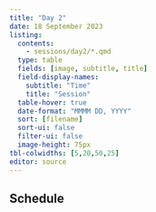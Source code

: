 ```yaml
---
title: "Day 2"
date: 18 September 2023
listing:
  contents:
    - sessions/day2/*.qmd
  type: table
  fields: [image, subtitle, title]
  field-display-names:
    subtitle: "Time"
    title: "Session"
  table-hover: true
  date-format: "MMMM DD, YYYY"
  sort: [filename]
  sort-ui: false
  filter-ui: false
  image-height: 75px
tbl-colwidths: [5,20,50,25]
editor: source
---
```


## Schedule
